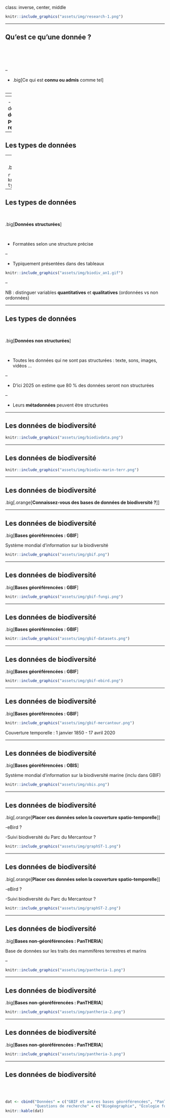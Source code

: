 class: inverse, center, middle

```r
knitr::include_graphics("assets/img/research-1.png")
```

---

## Qu'est ce qu'une donnée ?

<br /><br /><br />

--

- .big[Ce qui est **connu ou admis** comme tel]
<br /><br />

--
<!--end-->

- .big[Sur lequel on peut fonder un **raisonnement**]
<br /><br />

--
<!--end-->


- .big[Sert de **point de départ pour une recherche**]




---

## Les types de données


--
<br />

.big[**Structurées vs. non structurées**]

```r
knitr::include_graphics("assets/img/data-types.png")
```




---

## Les types de données

<br />

.big[**Données structurées**]

<br />

- Formatées selon une structure précise

--

- Typiquement présentées dans des tableaux

```r
knitr::include_graphics("assets/img/biodiv_an1.gif")
```

--

NB : distinguer variables **quantitatives** et **qualitatives** (ordonnées vs non ordonnées)




---
  
## Les types de données

<br />

.big[**Données non structurées**]

<br />

- Toutes les données qui ne sont pas structurées : texte, sons, images, vidéos ...

--

- D'ici 2025 on estime que 80 % des données seront non structurées

--

- Leurs **métadonnées** peuvent être structurées 






---
  
## Les données de biodiversité


```r
knitr::include_graphics("assets/img/biodivdata.png")
```



---
  
## Les données de biodiversité


```r
knitr::include_graphics("assets/img/biodiv-marin-terr.png")
```



---
  
## Les données de biodiversité


.big[.orange[**Connaissez-vous des bases de données de biodiversité ?**]] 




---
  
## Les données de biodiversité


.big[**Bases géoréférencées : GBIF**] 

Système mondial d'information sur la biodiversité

```r
knitr::include_graphics("assets/img/gbif.png")
```


---
  
## Les données de biodiversité

.big[**Bases géoréférencées : GBIF**]  


```r
knitr::include_graphics("assets/img/gbif-fungi.png")
```



---
  
## Les données de biodiversité

.big[**Bases géoréférencées : GBIF**] 


```r
knitr::include_graphics("assets/img/gbif-datasets.png")
```





---
  
## Les données de biodiversité

.big[**Bases géoréférencées : GBIF**] 


```r
knitr::include_graphics("assets/img/gbif-ebird.png")
```




---
  
## Les données de biodiversité

.big[**Bases géoréférencées : GBIF**] 


```r
knitr::include_graphics("assets/img/gbif-mercantour.png")
```
Couverture temporelle : 1 janvier 1850 - 17 avril 2020



---
  
## Les données de biodiversité

.big[**Bases géoréférencées : OBIS**] 

Système mondial d'information sur la biodiversité marine (inclu dans GBIF)

```r
knitr::include_graphics("assets/img/obis.png")
```





---
  
## Les données de biodiversité

.big[.orange[**Placer ces données selon la couverture spatio-temporelle**]] 

-eBird ?

-Suivi biodiversité du Parc du Mercantour ?


```r
knitr::include_graphics("assets/img/graphST-1.png")
```





---
  
## Les données de biodiversité

.big[.orange[**Placer ces données selon la couverture spatio-temporelle**]] 

-eBird ?

-Suivi biodiversité du Parc du Mercantour ?


```r
knitr::include_graphics("assets/img/graphST-2.png")
```



---

## Les données de biodiversité


.big[**Bases non-géoréférencées : PanTHERIA**] 

Base de données sur les traits des mammifères terrestres et marins

--

```r
knitr::include_graphics("assets/img/pantheria-1.png")
```




---

## Les données de biodiversité

.big[**Bases non-géoréférencées : PanTHERIA**] 

```r
knitr::include_graphics("assets/img/pantheria-2.png")
```




---

## Les données de biodiversité

.big[**Bases non-géoréférencées : PanTHERIA**] 

```r
knitr::include_graphics("assets/img/pantheria-3.png")
```





---

## Les données de biodiversité

<br /> <br />

```r
dat <- cbind("Données" = c("GBIF et autres bases géoréférencées", "PanTHERIA"),
             "Questions de recherche" = c("Biogéographie", "Écologie fonctionnelle"))
knitr::kable(dat)
```

